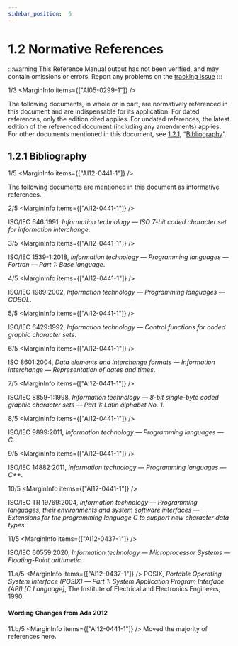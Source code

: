 ```yaml
---
sidebar_position:  6
---
```


# 1.2 Normative References

:::warning
This Reference Manual output has not been verified,
and may contain omissions or errors.
Report any problems on the [tracking issue](https://github.com/ada-lang-io/ada-lang-io/issues/20)
:::


<MarginText>1/3</MarginText>
<MarginInfo items={["AI05-0299-1"]} />
<p> The following documents, in whole or in part, are normatively referenced in this document and are indispensable for its application. For dated references, only the edition cited applies. For undated references, the latest edition of the referenced document (including any amendments) applies. For other documents mentioned in this document, see <a href="../AA-1/AA-1.2#Subclause_1.2.1">1.2.1</a>, &ldquo;<a href="../AA-1/AA-1.2#Subclause_1.2.1">Bibliography</a>&rdquo;. <br /></p>

<a id="Subclause_1.2.1"></a>

## 1.2.1  Bibliography

<MarginText>1/5</MarginText>
<MarginInfo items={["AI12-0441-1"]} />
<p>The following documents are mentioned in this document as informative references. <br /></p>

<MarginText>2/5</MarginText>
<MarginInfo items={["AI12-0441-1"]} />
<p>ISO/IEC 646:1991, <em>Information technology &mdash; ISO 7-bit coded character set for information interchange</em>.<br /></p>

<MarginText>3/5</MarginText>
<MarginInfo items={["AI12-0441-1"]} />
<p>ISO/IEC 1539-1:2018, <em>Information technology &mdash; Programming languages &mdash; Fortran &mdash; Part 1: Base language</em>.<br /></p>

<MarginText>4/5</MarginText>
<MarginInfo items={["AI12-0441-1"]} />
<p>ISO/IEC 1989:2002, <em>Information technology &mdash; Programming languages &mdash; COBOL</em>.<br /></p>

<MarginText>5/5</MarginText>
<MarginInfo items={["AI12-0441-1"]} />
<p>ISO/IEC 6429:1992, <em>Information technology &mdash; Control functions for coded graphic character sets</em>.<br /></p>

<MarginText>6/5</MarginText>
<MarginInfo items={["AI12-0441-1"]} />
<p>ISO 8601:2004, <em>Data elements and interchange formats &mdash; Information interchange &mdash; Representation of dates and times</em>.<br /></p>

<MarginText>7/5</MarginText>
<MarginInfo items={["AI12-0441-1"]} />
<p>ISO/IEC 8859-1:1998, <em>Information technology &mdash; 8-bit single-byte coded graphic character sets &mdash; Part 1: Latin alphabet No. 1</em>.<br /></p>

<MarginText>8/5</MarginText>
<MarginInfo items={["AI12-0441-1"]} />
<p>ISO/IEC 9899:2011, <em>Information technology &mdash; Programming languages &mdash; C</em>.<br /></p>

<MarginText>9/5</MarginText>
<MarginInfo items={["AI12-0441-1"]} />
<p>ISO/IEC 14882:2011, <em>Information technology &mdash; Programming languages &mdash; C++</em>.<br /></p>

<MarginText>10/5</MarginText>
<MarginInfo items={["AI12-0441-1"]} />
<p>ISO/IEC TR 19769:2004, <em>Information technology &mdash; Programming languages, their environments and system software interfaces &mdash; Extensions for the programming language C to support new character data types</em>.<br /></p>

<MarginText>11/5</MarginText>
<MarginInfo items={["AI12-0437-1"]} />
<p>ISO/IEC 60559:2020, <em>Information technology &mdash; Microprocessor Systems &mdash; Floating-Point arithmetic</em>.<br /></p>

<MarginText>11.a/5</MarginText>
<MarginInfo items={["AI12-0437-1"]} />
<Admonition type="aarm" aarm="discussion" title="Discussion: ">
<strong></strong>POSIX, <em>Portable Operating System Interface (POSIX) &mdash; Part 1: System Application Program Interface (API) [C Language]</em>, The Institute of Electrical and Electronics Engineers, 1990. <br /></Admonition>


#### Wording Changes from Ada 2012

<MarginText>11.b/5</MarginText>
<MarginInfo items={["AI12-0441-1"]} />
<Admonition type="aarm" aarm="note" title="Note: ">
Moved the majority of references here. <br /></Admonition>

